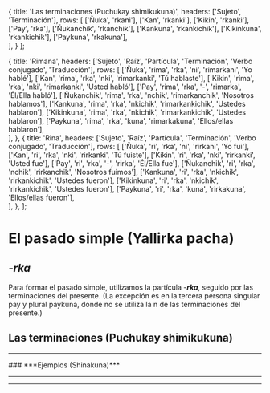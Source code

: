 
  {
    title: 'Las terminaciones (Puchukay shimikukuna)',
    headers: ['Sujeto', 'Terminación'],
    rows: [
      ['Ñuka', 'rkani'],
      ['Kan', 'rkanki'],
      ['Kikin', 'rkanki'],
      ['Pay', 'rka'],
      ['Ñukanchik',	'rkanchik'],
      ['Kankuna',	'rkankichik'],
      ['Kikinkuna', 'rkankichik'],
      ['Paykuna',	'rkakuna'],           
    ],
  }
];

  {
    title: 'Rimana',
    headers: ['Sujeto', 'Raíz', 'Partícula', 'Terminación', 'Verbo conjugado', 'Traducción'],
    rows: [
      ['Ñuka', 'rima', 'rka', 'ni', 'rimarkani', 'Yo hablé'],
      ['Kan', 'rima', 'rka', 'nki', 'rimarkanki', 'Tú hablaste'],
      ['Kikin',	'rima',	'rka',	'nki',	'rimarkanki',	'Usted habló'],
      ['Pay',	'rima',	'rka',	'-',	'rimarka',	'Él/Ella habló'],
      ['Ñukanchik',	'rima',	'rka',	'nchik',	'rimarkanchik',	'Nosotros hablamos'],
      ['Kankuna',	'rima',	'rka',	'nkichik',	'rimarkankichik',	'Ustedes hablaron'],
      ['Kikinkuna',	'rima',	'rka',	'nkichik',	'rimarkankichik',	'Ustedes hablaron'],
      ['Paykuna',	'rima',	'rka',	'kuna',	'rimarkakuna',	'Ellos/ellas hablaron'],        
    ],
  },
  {
    title: 'Rina',
    headers: ['Sujeto', 'Raíz', 'Partícula', 'Terminación', 'Verbo conjugado', 'Traducción'],
    rows: [
      ['Ñuka', 'ri', 'rka', 'ni', 'rirkani', 'Yo fui'],
      ['Kan', 'ri', 'rka', 'nki', 'rirkanki', 'Tú fuiste'],
      ['Kikin',	'ri', 'rka',	'nki',	'rirkanki',	'Usted fue'],
      ['Pay',	'ri',	'rka',	'-',	'rirka',	'Él/Ella fue'],
      ['Ñukanchik',	'ri', 'rka',	'nchik',	'rirkanchik',	'Nosotros fuimos'],
      ['Kankuna',	'ri', 'rka',	'nkichik',	'rirkankichik',	'Ustedes fueron'],
      ['Kikinkuna',	'ri', 'rka',	'nkichik',	'rirkankichik',	'Ustedes fueron'],
      ['Paykuna',	'ri', 'rka',	'kuna',	'rirkakuna',	'Ellos/ellas fueron'],        
    ],
  },
];

# **El pasado simple (Yallirka pacha)**
## ***-rka***
Para formar el pasado simple, utilizamos la partícula -***rka***, seguido por las terminaciones del presente. (La excepción es en la tercera persona singular pay y plural paykuna, donde no se utiliza la n de las terminaciones del presente.)
## **Las terminaciones (Puchukay shimikukuna)**
<TablesWithTabs tables={tablesData} /> 
<hr />
### ***Ejemplos (Shinakuna)*** 
 <TablesWithTabs tables={tablesData2} />  
<hr />
<ComicSpeechBubble text="!Excelente trabajo! Esto concluye la lección del pasado simple." character = "humuFeliz"/>
<hr />
<Quiz lecture="grammar-8" />